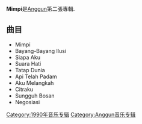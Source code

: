 {{Infobox Album
| Name        = Mimpi
| Type        = 專輯
| Cover       =
| Artist      = [[Anggun_C._Sasmi|Anggun C. Sasmi]] 
| Released    = 1990
| Recorded    = 1990
| Genre       = [[流行|流行]]   [[藍調|藍調]]
| Length      = 
| Producer(s) = 
| Reviews     = 
| Last album  = [[Dunia_Aku_Punya|Dunia Aku Punya]]<br />(1986)
| This album  = '''Mimpi'''<br />(1990)
| Next album  = [[Tua_Tua_Keladi|Tua Tua Keladi]]<br />(1990)
}}
'''Mimpi'''是[[Anggun|Anggun]]第二張專輯.
== 曲目 ==

*Mimpi 
*Bayang-Bayang Ilusi 
*Siapa Aku 
*Suara Hati 
*Tatap Dunia 
*Api Telah Padam 
*Aku Melangkah 
*Citraku 
*Sungguh Bosan 
*Negosiasi

[[Category:1990年音乐专辑|Category:1990年音乐专辑]]
[[Category:Anggun音乐专辑|Category:Anggun音乐专辑]]